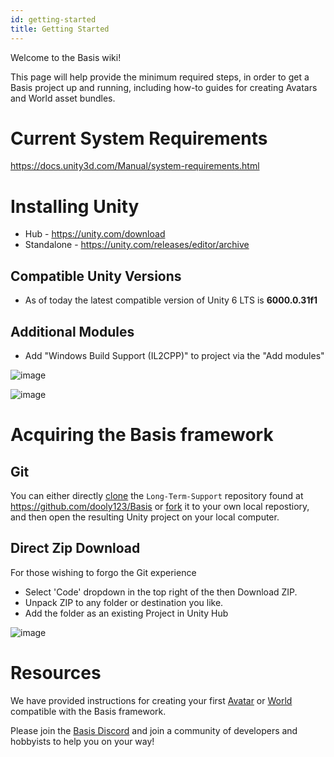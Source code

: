---
id: getting-started
title: Getting Started
---

Welcome to the Basis wiki!

This page will help provide the minimum required steps, in order to get a Basis project up and running, including how-to guides for creating Avatars and World asset bundles.

# Current System Requirements
https://docs.unity3d.com/Manual/system-requirements.html

# Installing Unity
- Hub - https://unity.com/download
- Standalone - https://unity.com/releases/editor/archive

## Compatible Unity Versions
- As of today the latest compatible version of Unity 6 LTS is **6000.0.31f1**

## Additional Modules
- Add "Windows Build Support (IL2CPP)" to project via the "Add modules"

![image](..\static\img\getting-started\1.png)

![image](..\static\img\getting-started\2.png)

# Acquiring the Basis framework
## Git
You can either directly [clone](https://docs.github.com/en/repositories/creating-and-managing-repositories/cloning-a-repository) the `Long-Term-Support` repository found at https://github.com/dooly123/Basis or [fork](https://docs.github.com/en/pull-requests/collaborating-with-pull-requests/working-with-forks/fork-a-repo) it to your own local repostiory, and then open the resulting Unity project on your local computer.

## Direct Zip Download
For those wishing to forgo the Git experience
- Select 'Code' dropdown in the top right of the then Download ZIP.
- Unpack ZIP to any folder or destination you like.
- Add the folder as an existing Project in Unity Hub

![image](..\static\img\getting-started\3.png)

# Resources
We have provided instructions for creating your first [Avatar](avatars) or [World](worlds) compatible with the Basis framework.

Please join the [Basis Discord](https://discord.gg/F35u3cUMqt) and join a community of developers and hobbyists to help you on your way!